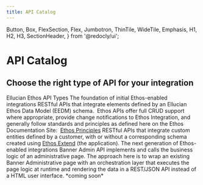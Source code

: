 ```yaml
---
title: API Catalog
---
```



  Button,
  Box,
  FlexSection,
  Flex,
  Jumbotron,
  ThinTile,
  WideTile,
  Emphasis,
  H1,
  H2,
  H3,
  SectionHeader,
} from '@redocly/ui';



<Jumbotron pb="3.5em" flexDirection="column" alignItems="center" parallaxEffect="true">
    <H1>API Catalog</H1>
    <H2>Choose the right type of API for your integration</H2>
</Jumbotron>
<SectionHeader>
    <Emphasis>Ellucian Ethos API Types</Emphasis>
</SectionHeader>
<FlexSection justifyContent="space-around" flexWrap="wrap">
    <WideTile to="/openapi/banner-academic-catalogs/" header="Data Model APIs" textAlign="center">
        The foundation of initial Ethos-enabled integrations
    </WideTile>
</FlexSection>
<FlexSection justifyContent="space-around" flexWrap="wrap">
    <WideTile to="" header="Ethos" disableArrow="true" textAlign="center">
        RESTful APIs that integrate elements defined by an Ellucian Ethos Data Model (EEDM) schema.  Ethos APIs offer full CRUD support where appropriate, provide change notifications to Ethos Integration, and generally follow standards and principles as defined here on the Ethos Documentation Site:  <a href="https://resources.elluciancloud.com/bundle/ethos_integration_lrn_getstarted/page/c_define_fundamentals.html%20%22Ethos%20Principles%22\">Ethos Principles</a>
    </WideTile>
    <WideTile to="" header="Spec-Based" disableArrow="true" textAlign="center">
        RESTful APIs that integrate custom entities defined by a customer, with or without a corresponding schema created using <a href="https://resources.elluciancloud.com/bundle/ethos_extend_lrn_get_started/page/c_about_ellucian_ethos_extend.html">Ethos Extend</a> (the application).
    </WideTile>
</FlexSection>
<FlexSection justifyContent="space-around" flexWrap="wrap">
    <WideTile to="/openapi/business/admission-application-checklist/" header="Business APIs" textAlign="center">
        The next generation of Ethos-enabled integrations
    </WideTile>
</FlexSection>
<FlexSection justifyContent="space-around" flexWrap="wrap">
    <WideTile to="" header="Banner Business APIs" disableArrow="true" textAlign="center">
        Banner Admin API implements and calls the business logic of an administrative page.  The approach here is to wrap an existing Banner Administrative page with an orchestration layer that executes the page logic at runtime and rendering the data in a REST/JSON API instead of a HTML user interface.
    </WideTile>
    <WideTile to="" header="Colleague Business APIs" disableArrow="true" textAlign="center">
        *coming soon*
    </WideTile>
</FlexSection>
